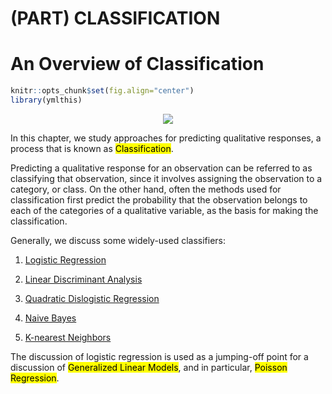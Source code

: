 # (PART) CLASSIFICATION {-}

# An Overview of Classification

```r
knitr::opts_chunk$set(fig.align="center")
library(ymlthis)
```
<center>![](img/illos/03-classification.png)</center>


In this chapter, we study approaches for predicting qualitative responses, a process that is known as <mark class="def">Classification</mark>. 

:::def
Predicting a qualitative response for an observation can be referred to as classifying that observation, since it involves assigning the observation to a category, or class. On the other hand, often the methods used for classification first predict the probability that the observation belongs to each of the categories of a qualitative variable, as the basis for making the classification.
:::

Generally, we discuss some widely-used classifiers: 

1. [Logistic Regression](#LINEAR-REGRESSION)

2. [Linear Discriminant Analysis](#Linear-Discriminant-Analysis)

3. [Quadratic Dislogistic Regression](#QDA)

4. [Naive Bayes](#bayes)

5. [K-nearest Neighbors](#KNN)


The discussion of logistic regression is used as a jumping-off point for a discussion of <mark class="def">Generalized Linear Models</mark>, and in particular, <mark class="quest">Poisson Regression</mark>.